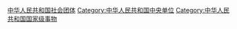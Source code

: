 [[Category:中华人民共和国社会团体|]]
[[Category:中华人民共和国中央单位|Category:中华人民共和国中央单位]]
[[Category:中华人民共和国国家级事物|Category:中华人民共和国国家级事物]]